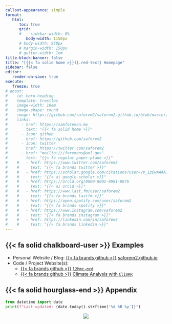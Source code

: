 ```yaml
---
callout-appearance: simple
format:
   html:
      toc: true
      grid:
      #    sidebar-width: 0%
         body-width: 1150px
      # body-width: 950px
      # margin-width: 150px
      # gutter-width: 1em
title-block-banner: false
title: "[{{< fa solid home >}}]{.red-text} Homepage"
sidebar: false
editor:
   render-on-save: true
execute:
   freeze: true
# about:
#    id: hero-heading
#    template: trestles
#    image-width: 10em
#    image-shape: round
#    image: https://github.com/saforem2/saforem2.github.io/blob/master/docs/assets/avatar.png?raw=true
#    links:
#      - href: https://samforeman.me
#        text: "{{< fa solid home >}}"
#      - icon: github
#        href: https://github.com/saforem2
#      - icon: twitter
#        href: https://twitter.com/saforem2
#      - href: "mailto:///foremans@anl.gov"
#        text: "{{< fa regular paper-plane >}}"
#    #   - href: https://www.twitter.com/saforem2
#    #     text: "{{< fa brands twitter >}}"
#    #   - href: https://scholar.google.com/citations?user=vV_1zDwAAAAJ&hl=en
#    #     text: "{{< ai google-scholar >}}"
#    #   - href: https://orcid.org/0000-0002-9981-0876
#    #     text: "{{< ai orcid >}}"
#    #   - href: https://www.last.fm/user/saforem2
#    #     text: "{{< fa brands lastfm >}}"
#    #   - href: https://open.spotify.com/user/saforem2
#    #     text: "{{< fa brands spotify >}}"
#    #   - href: https://www.instagram.com/saforem2
#    #     text: "{{< fa brands instagram >}}"
#    #   - href: https://linkedin.com/in/saforem2
#    #     text: "{{< fa brands linkedin >}}"
---
```


<!-- # [{{< fa solid server >}}]{.green-text} Awesome Landing Page -->

<!-- ## [{{< fa solid wand-sparkles >}}]{.green-text} Examples -->
<!-- ## [{{< fa solid person-dots-from-line >}}]{.green-text} Examples -->
<!-- ## [{{< fa solid square-root-variable >}}]{.green-text} Examples -->


## [{{< fa solid chalkboard-user >}}]{.orange-text} Examples

- Personal Website / Blog: [{{< fa brands github >}}](https://github.com/saforem2/saforem2.github.io) [saforem2.github.io](https://saforem2.github.io)
- Code / Project Website(s):
  - [{{< fa brands github >}}](https://github.com/saforem2/l2hmc-qcd) [`l2hmc-qcd`](https://saforem2.github.io/l2hmc-qcd)
  - [{{< fa brands github >}}](https://github.com/saforem2/climate-analysis) [Climate Analysis with `ClimRR`](https://saforem2.github.io/climate-analysis)

## [{{< fa solid hourglass-end >}}]{.yellow-text} Appendix

```python
from datetime import date
print(f"Last updated: {date.today().strftime('%d %B %y')}")
```

<p align="center">
<a href="https://hits.seeyoufarm.com"><img align="center" src="https://hits.seeyoufarm.com/api/count/incr/badge.svg?url=https%3A%2F%2Fwww.saforem2.github.io/quarto-site-template&count_bg=%2300CCFF&title_bg=%23303030&icon=&icon_color=%23E7E7E7&title=hits&edge_flat=false"/></a>
</p>
